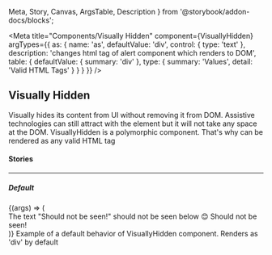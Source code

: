   Meta,
  Story,
  Canvas,
  ArgsTable,
  Description
} from '@storybook/addon-docs/blocks';

<Meta
  title="Components/Visually Hidden"
  component={VisuallyHidden}
  argTypes={{
    as: {
      name: 'as',
      defaultValue: 'div',
      control: { type: 'text' },
      description: 'changes html tag of alert component which renders to DOM',
      table: {
        defaultValue: { summary: 'div' },
        type: { summary: 'Values', detail: 'Valid HTML Tags' }
      }
    }
  }}
/>

## Visually Hidden

<p
  style={{
    color: 'white',
    padding: '10px',
    fontWeight: 'bold',
    borderRadius: '4px',
    backgroundColor: '#1B5193'
  }}
>
  Visually hides its content from UI without removing it from DOM. Assistive
  technologies can still attract with the element but it will not take any space
  at the DOM. VisuallyHidden is a polymorphic component. That's why can be
  rendered as any valid HTML tag
</p>

#### Stories

<hr />

##### Default

<Canvas>
  <Story name="Default" inline={false}>
    {(args) => (
      <div>
        <span>The text "Should not be seen!" should not be seen below 😊</span>
        <VisuallyHidden {...args}>Should not be seen!</VisuallyHidden>
      </div>
    )}
  </Story>
</Canvas>

<Description story="Default">
  Example of a default behavior of VisuallyHidden component. Renders as 'div' by
  default
</Description>

<ArgsTable story="Default" />
